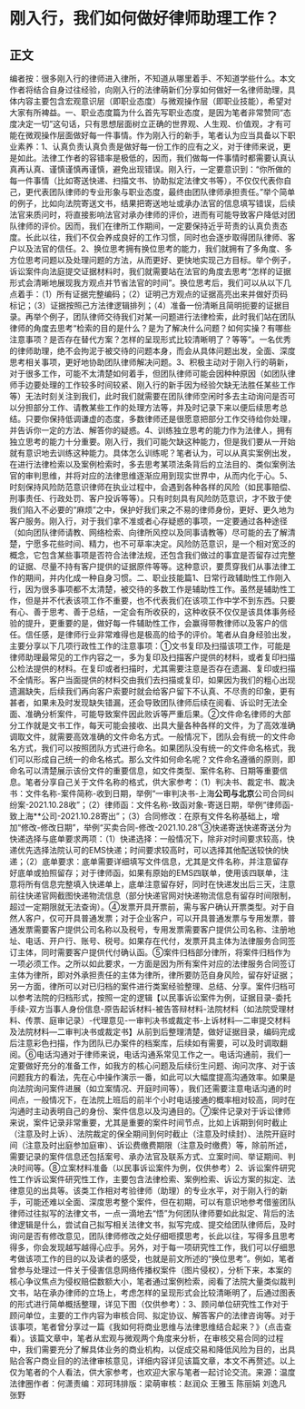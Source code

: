 # 刚入行，我们如何做好律师助理工作？
## 正文
编者按：很多刚入行的律师进入律所，不知道从哪里着手、不知道学些什么。本文作者将结合自身过往经验，向刚入行的法律萌新们分享如何做好一名律师助理，具体内容主要包含宏观意识层（即职业态度）与微观操作层（即职业技能），希望对大家有所裨益。一、职业态度篇为什么首先写职业态度，是因为笔者非常赞同“态度决定一切”这句话，只有思想层面树立正确的世界观、人生观、价值观，才有可能在微观操作层面做好每一件事情。作为刚入行的新手，笔者认为应当具备以下职业素养：1、认真负责认真负责是做好每一份工作的应有之义，对于律师来说，更是如此。法律工作者的容错率是极低的，因而，我们做每一件事情时都需要认真认真再认真、谨慎谨慎再谨慎，避免出现错误。刚入行，一定要意识到：“你所做的每一件事情（比如寄送快递、扫描文书、协助拟定法律文书等），不仅仅代表你自己，更代表团队律师的专业形象与职业态度，最终由团队律师承担责任。”举个简单的例子，比如向法院寄送文书，结果把寄送地址或承办法官的信息填写错误，后续法官来质问时，将直接影响法官对承办律师的评价，进而有可能导致客户降低对团队律师的评价。因而，我们在律所工作期间，一定要保持近乎苛责的认真负责态度。长此以往，我们不仅会养成良好的工作习惯，同时也会逐步取得团队律师、客户以及法官的信任。2、换位思考拥有换位思考的能力，我们就拥有了多角度、多方位思考问题以及处理问题的方法，从而更好、更快地实现己方目标。举个例子，诉讼案件向法庭提交证据材料时，我们就需要站在法官的角度去思考“怎样的证据形式会清晰地展现我方观点并节省法官的时间”。换位思考后，我们可以从以下几点着手：（1）所有证据完整编码；（2）证明己方观点的证据高亮出来并做好页码标记；（3）证据按照己方法律逻辑排列；（4）准备一份清晰且简明扼要的证据目录。再举个例子，团队律师交待我们对某一问题进行法律检索，此时我们站在团队律师的角度去思考“检索的目的是什么？是为了解决什么问题？如何实操？有哪些注意事项？是否存在替代方案？怎样的呈现形式比较清晰明了？等等”。一名优秀的律师助理，绝不会拘泥于被交待的问题本身，而会从具体问题出发，全面、深度思考相关事项，更好地协助团队律师解决问题。3、积极主动对于刚入行的萌新，对于很多工作，可能不太清楚如何着手，但团队律师可能会因种种原因（如团队律师手边要处理的工作较多时间较紧、刚入行的新手因为经验欠缺无法胜任某些工作等）无法时刻关注到我们，此时我们就需要在团队律师空闲时多去主动询问是否可以分担部分工作、请教某些工作的处理方法等，并及时记录下来以便后续思考总结。只要你保持低调谦虚的态度，多数律师还是很愿意把部分工作交待给你处理，并告诉你一定的方法、解答你的疑惑。4、训练独立思考的能力作为法律人，拥有独立思考的能力十分重要。刚入行，我们可能欠缺这种能力，但是我们要从一开始就有意识地去训练这种能力。具体怎么训练呢？笔者认为，可以从真实案例出发，在进行法律检索以及案例检索时，多去思考某项法条背后的立法目的、类似案例法官的审判思维，并将对应的法律思维逐渐应用到现实世界中，从而内化于心。5、时刻保持风险防范意识律师在执业过程中，会遇到各种各样的风险（如民事赔偿、刑事责任、行政处罚、客户投诉等等）。只有时刻具有风险防范意识，才不致于使我们陷入不必要的“麻烦”之中，保护好我们来之不易的律师身份，更好、更久地为客户服务。刚入行，对于我们拿不准或者心存疑惑的事项，一定要通过各种途径（如向团队律师请教、网络检索、向律所风控以及同事请教等）尽可能的去了解清楚，宁愿多花些时间、精力，也不可草率决定。风险防范意识，是一个相对宽泛的概念，它包含某些事项是否符合法律法规，还包含我们做过的事宜是否留存过完整的证据、尽量不持有客户提供的证据原件等等。这种意识，要贯穿我们从事法律工作的期间，并内化成一种自身习惯。二、职业技能篇1、日常行政辅助性工作刚入行，因为很多事项都不太清楚，被交待的多数工作是辅助性工作。虽然是辅助性工作，但是并不代表该项工作不重要，也不代表我们在该项工作中学不到东西。只要有心、善于思考、善于总结，一定会有所收获的，这种收获不仅仅是该具体事务经验的提升，更重要的是，做好每一件辅助性工作，会赢得带教律师以及客户的信任。信任感，是律师行业非常难得也是极高的给予的评价。笔者从自身经验出发，主要分享以下几项行政性工作的注意事项：①文书复印及扫描该项工作，可能是律师助理最常见的工作内容之一，多为复印及扫描客户提供的材料，或者复印扫描公检法提供的材料。在复印或者扫描时，尤其需要注意是否存在遗漏、复印或扫描不全情形。客户当面提供的材料交由我们去扫描或复印，如果因为我们的粗心出现遗漏缺失，后续我们再向客户索要时就会给客户留下不认真、不尽责的印象，更有甚者，如果未及时发现缺失错漏，还会导致团队律师后续在阅看、诉讼时无法全面、准确分析案件，可能导致案件因此败诉等严重后果。②文件命名律师的大部分工作就是文书工作，每天可能会接收、出具大量各种各样的文件，为了高效准确调取文件，就需要高效准确的文件命名方式。一般情况下，团队会有统一的文件命名方式，我们可以按照团队方式进行命名。如果团队没有统一的文件命名格式，我们可以形成自己统一的命名格式。那么文件如何命名呢？文件命名遵循的原则，即命名可以清楚展示该份文件的重要信息，如文件类型、案件名称、日期等重要信息。笔者分享自己关于文件名称的格式，供大家参考：（1）判决书、裁定书、裁决书：文件名称-案件简称-收到日期，举例“一审判决书-上海**公司与北京**公司合同纠纷案-2021.10.28收”；（2）律师函：文件名称-致函对象-寄送日期，举例“律师函-致上海**公司-2021.10.28寄出”；（3）合同修改：在原有文件名称基础上，增加“修改-修改日期”，举例“买卖合同-修改-2021.10.28”③快递寄送快递寄送分为快递选择与底单要求两项：（1）快递选择：一般情况下，除非对时间要求较高，快递优先选择法院认可的EMS快递；时间要求较高时，可以选择其他配送较快的快递；（2）底单要求：底单需要详细填写文件信息，尤其是文件名称，并注意留存好底单或拍照留存；对于律师函，如果有原始的EMS四联单，使用该四联单，注意将所有信息完整填入快递单上，底单注意留存好，同时在快递发出后三天，注意前往快递官网截图快递物流信息（部分快递官网对快递物流信息有留存时间限制，超过一定期限就无法查询）。④发票开具开票前，需与客户确认开票类型。对于自然人客户，仅可开具普通发票；对于企业客户，可以开具普通发票与专用发票，普通发票需要客户提供公司名称以及税号，专用发票需要客户提供公司名称、注册地址、电话、开户行、账号、税号。如果存在代付，发票开具主体为法律服务合同签订主体，同时需要客户提供代付确认函。⑤案件归档部分律所，将案件归档作为一项必须工作。之所以如此要求，一方面是因为所有案件对应的法律服务合同签订主体为律所，即对外承担责任的主体为律所，律所要防范自身风险，留存好证据；另一方面，律所可以对已归档的案件进行类案经验整理、总结、分享。案件归档可以参考法院的归档形式，按照一定的逻辑【以民事诉讼案件为例，证据目录-委托手续-双方当事人身份信息-原告起诉材料-被告答辩材料-法院材料（如法院受理材料、传票、庭审记录）-代理意见-一审判决书或裁定书-上诉材料—二审提交材料及法院材料—二审判决书或裁定书】从前到后整理清楚，做好证据目录，编码完成后注意彩色扫描，作为团队已办案件的档案库，后续如有需要，可以及时调取翻阅。⑥电话沟通对于律师来说，电话沟通系常见工作之一。电话沟通前，我们一定要做好充分的准备工作，如我方的核心问题及后续衍生问题、询问次序、对于该问题我方的看法，先在心中操作演示一番，如此可以大幅度提高沟通效率。如果是向法院询问案件进展（如立案情况、开庭时间等），我们还需要注意电话沟通的时间点，一般情况下，在法院上班后的前半个小时电话接通的概率相对较高，同时在沟通时主动表明自己的身份、案件信息以及沟通目的。⑦案件记录对于诉讼律师来说，案件记录非常重要，尤其是重要的案件时间节点，比如上诉期到何时截止（注意及时上诉）、法院裁定的保全期间到何时截止（注意及时续封）、法院开庭时间（注意及时出庭参加庭审）、诉讼费缴费期限（注意及时缴费）等，除前所述，需要记录的案件信息还包括案号、承办法官及联系方式、立案时间、举证期间、判决时间等。⑧立案材料准备（以民事诉讼案件为例，仅供参考）2、诉讼案件研究性工作诉讼案件研究性工作，主要包含法律检索、案例检索、诉讼方案的拟定、法律意见的出具等。该类工作相对考验律师（助理）的专业水平，对于刚入行的新手，可能还难以全面、深度思考整个案件，但在初期，可以有意识地参考借鉴团队律师过往拟写的法律文书，一点一滴地去“悟”为何团队律师要如此拟定、背后的法律逻辑是什么，尝试自己拟写相关法律文书，拟写完成、提交给团队律师后，及时询问是否有修改意见，团队律师修改之处仔细咂摸思考，长此以往，写得多且思考得多，你会发现越写越得心应手。另外，对于每一项研究性工作，我们可以仔细思考做该项工作的目的以及读者的感受，也就是前文所述的“换位思考”。例如，笔者曾参与处理过一件关于侵害信息网络传播权案件（图片侵权），分析下来，本案的核心争议焦点为侵权赔偿数额大小，笔者通过案例检索，阅看了法院大量类似裁判文书，站在承办律师的立场上，考虑怎样的呈现形式会比较清晰明了，后通过图表的形式进行简单概括整理，详见下图（仅供参考）：3、顾问单位研究性工作对于顾问单位，主要的工作内容为审核合同、拟定协议、解答客户的法律咨询等。对于该事项，笔者曾分享过一篇《我如何将商业思维与法律思维结合起来？》（点击查看）。该篇文章中，笔者从宏观与微观两个角度来分析，在审核交易合同的过程中，我们需要充分了解具体业务的商业机构，以促成交易和降低风险为目的，出具贴合客户商业目的的法律审核意见，详细内容详见该篇文章，本文不再赘述。以上仅为笔者的个人看法，供大家参考，也欢迎大家与笔者一起讨论交流。来源：温度法律圈作者：何潇责编：邓珂玮排版：梁萌审核：赵润众 王雅玉 陈丽娟 刘逸凡 张野